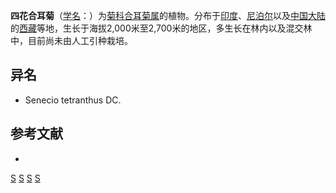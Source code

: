 {{Speciesbox 
| genus = Synotis
| species = tetrantha
| authority = (DC.) C. Jeffrey et [[陈艺林|Y. L. Chen]]
}}

'''四花合耳菊'''（[[学名|学名]]：{{lang|la|''Synotis tetrantha''}}）为[[菊科|菊科]][[合耳菊属|合耳菊属]]的植物。分布于[[印度|印度]]、[[尼泊尔|尼泊尔]]以及[[中国大陆|中国大陆]]的[[西藏|西藏]]等地，生长于海拔2,000米至2,700米的地区，多生长在林内以及混交林中，目前尚未由人工引种栽培。

== 异名 ==
* Senecio tetranthus DC.

== 参考文献 ==
<div class="references-small">
* {{cite web| url =http://www.bioinfo.cn/db05/KmzwSpecies.php?action=view&id=5691| title =四花合耳菊| work =《中国高等植物数据库全库》| publisher =中国科学院微生物研究所| author =昆明植物研究所| accessdate =2009-02-25| deadurl =yes| archiveurl =https://web.archive.org/web/20160305105533/http://www.bioinfo.cn/db05/KmzwSpecies.php?action=view&id=5691| archivedate =2016-03-05}}
</div>
{{Taxonbar|from=Q10925286}}

[[Category:合耳菊属|S]]
[[Category:印度植物|S]]
[[Category:尼泊尔植物|S]]
[[Category:西藏植物|S]]